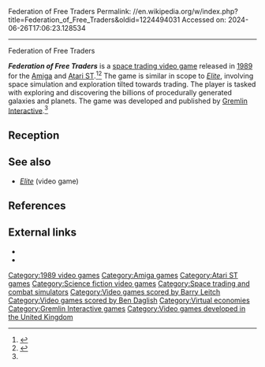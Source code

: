 Federation of Free Traders
Permalink: //en.wikipedia.org/w/index.php?title=Federation_of_Free_Traders&oldid=1224494031
Accessed on: 2024-06-26T17:06:23.128534



------
Federation of Free Traders
{{Infobox video game
|title = Federation of Free Traders
|image = Federation_Of_Free_Traders_Box_Art.jpg
|developer = 
|publisher = [[Gremlin Interactive|Gremlin Graphics]]
|engine =
|platforms = [[Amiga]], [[Atari ST]]
|released = {{vgrelease|EU|1989}}
|genre = 
|modes = [[Single-player video game|Single-player]]
|composer = [[Ben Daglish]]<ref name="HOL">{{cite web|url=http://hol.abime.net/514|title=Federation Of Free Traders: Hall Of Light – The database of Amiga games|website=hol.abime.net}}</ref>
}}

'''''Federation of Free Traders''''' is a [[Space flight simulation game#Space trading and combat game|space trading video game]] released in [[1989 in video gaming|1989]] for the [[Amiga]] and [[Atari ST]].<ref>{{Cite web|url=http://www.atarimania.com/game-atari-st-foft-federation-of-free-traders_9303.html|title=Atari ST FoFT - Federation of Free Traders: scans, dump, download, screenshots, ads, videos, catalog, instructions, roms|website=www.atarimania.com|access-date=2017-10-04}}</ref><ref>{{cite web|url=http://amr.abime.net/review_1800|title=Federation of Free Traders review from Amiga Format 2 (Sep 1989) - Amiga Magazine Rack|website=amr.abime.net}}</ref> The game is similar in scope to ''[[Elite (video game)|Elite]]'', involving space simulation and exploration tilted towards trading. The player is tasked with exploring and discovering the billions of procedurally generated galaxies and planets. The game was developed and published by [[Gremlin Interactive]].<ref name="HOL"/>

==Reception==
{{Video game reviews
| award1Pub = ''[[Zzap!64]]''
| award1 = Gold Medal<ref>Game review, Zzap! magazine issue 51, July 1989, page 75</ref>
}}

==See also==
* ''[[Elite (video game)|Elite]]'' (video game)

==References==
{{Reflist}}

==External links==
* {{Lemon Amiga game|id=1568}}
* {{moby game|id=/federation__}}

[[Category:1989 video games]]
[[Category:Amiga games]]
[[Category:Atari ST games]]
[[Category:Science fiction video games]]
[[Category:Space trading and combat simulators]]
[[Category:Video games scored by Barry Leitch]]
[[Category:Video games scored by Ben Daglish]]
[[Category:Virtual economies]]
[[Category:Gremlin Interactive games]]
[[Category:Video games developed in the United Kingdom]]

{{simulation-videogame-stub}}